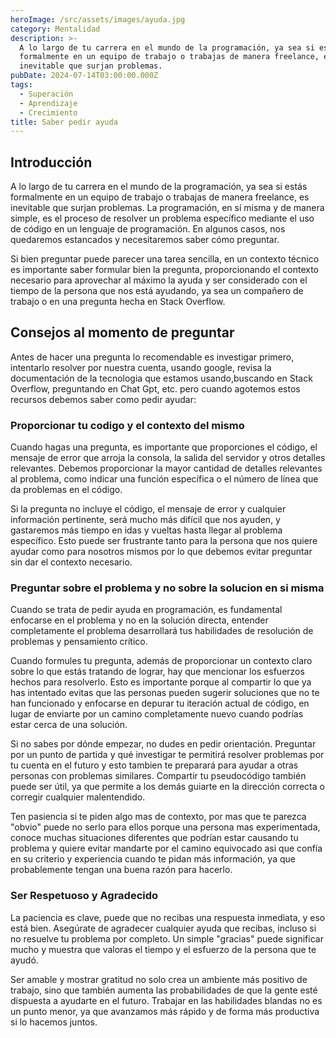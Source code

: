 ```yaml
---
heroImage: /src/assets/images/ayuda.jpg
category: Mentalidad
description: >-
  A lo largo de tu carrera en el mundo de la programación, ya sea si estás
  formalmente en un equipo de trabajo o trabajas de manera freelance, es
  inevitable que surjan problemas.
pubDate: 2024-07-14T03:00:00.000Z
tags:
  - Superación
  - Aprendizaje
  - Crecimiento
title: Saber pedir ayuda
---
```


## Introducción

A lo largo de tu carrera en el mundo de la programación, ya sea si estás formalmente en un equipo de trabajo o trabajas de manera freelance, es inevitable que surjan problemas. La programación, en sí misma y de manera simple, es el proceso de resolver un problema específico mediante el uso de código en un lenguaje de programación. En algunos casos, nos quedaremos estancados y necesitaremos saber cómo preguntar.

Si bien preguntar puede parecer una tarea sencilla, en un contexto técnico es importante saber formular bien la pregunta, proporcionando el contexto necesario para aprovechar al máximo la ayuda y ser considerado con el tiempo de la persona que nos está ayudando, ya sea un compañero de trabajo o en una pregunta hecha en Stack Overflow.

## Consejos al momento de preguntar

Antes de hacer una pregunta lo recomendable es investigar primero, intentarlo resolver por nuestra cuenta, usando google, revisa la documentación de la tecnologia que estamos usando,buscando en Stack Overflow, preguntando en Chat Gpt, etc. pero cuando agotemos estos recursos debemos saber como pedir ayudar:

### Proporcionar tu codigo y el contexto del mismo

Cuando hagas una pregunta, es importante que proporciones el código, el mensaje de error que arroja la consola, la salida del servidor y otros detalles relevantes. Debemos proporcionar la mayor cantidad de detalles relevantes al problema, como indicar una función específica o el número de línea que da problemas en el código.

Si la pregunta no incluye el código, el mensaje de error y cualquier información pertinente, será mucho más difícil que nos ayuden, y gastaremos más tiempo en idas y vueltas hasta llegar al problema específico. Esto puede ser frustrante tanto para la persona que nos quiere ayudar como para nosotros mismos por lo que debemos evitar preguntar sin dar el contexto necesario.

### Preguntar sobre el problema y no sobre la solucion en si misma

Cuando se trata de pedir ayuda en programación, es fundamental enfocarse en el problema y no en la solución directa, entender completamente el problema desarrollará tus habilidades de resolución de problemas y pensamiento crítico.

Cuando formules tu pregunta, además de proporcionar un contexto claro sobre lo que estás tratando de lograr, hay que mencionar los esfuerzos hechos para resolverlo. Esto es importante porque al compartir lo que ya has intentado evitas que las personas pueden sugerir soluciones que no te han funcionado y enfocarse en depurar tu iteración actual de código, en lugar de enviarte por un camino completamente nuevo cuando podrías estar cerca de una solución.

Si no sabes por dónde empezar, no dudes en pedir orientación. Preguntar por un punto de partida y qué investigar te permitirá resolver problemas por tu cuenta en el futuro y esto tambien te preparará para ayudar a otras personas con problemas similares. Compartir tu pseudocódigo también puede ser útil, ya que permite a los demás guiarte en la dirección correcta o corregir cualquier malentendido.

Ten pasiencia si te piden algo mas de contexto, por mas que te parezca "obvio" puede no serlo para ellos porque una persona mas experimentada, conoce muchas situaciones diferentes que podrían estar causando tu problema y quiere evitar mandarte por el camino equivocado asi que confía en su criterio y experiencia cuando te pidan más información, ya que probablemente tengan una buena razón para hacerlo.

### Ser Respetuoso y Agradecido

La paciencia es clave, puede que no recibas una respuesta inmediata, y eso está bien. Asegúrate de agradecer cualquier ayuda que recibas, incluso si no resuelve tu problema por completo. Un simple "gracias" puede significar mucho y muestra que valoras el tiempo y el esfuerzo de la persona que te ayudó.

Ser amable y mostrar gratitud no solo crea un ambiente más positivo de trabajo, sino que también aumenta las probabilidades de que la gente esté dispuesta a ayudarte en el futuro. Trabajar en las habilidades blandas no es un punto menor, ya que avanzamos más rápido y de forma más productiva si lo hacemos juntos.
